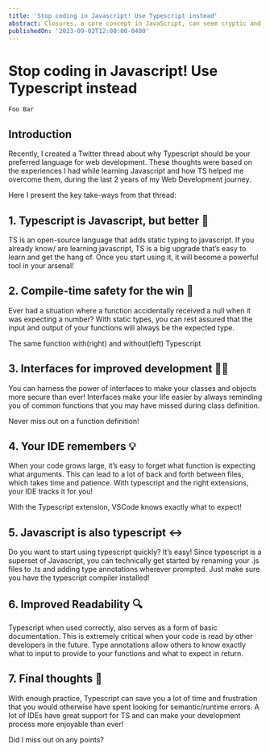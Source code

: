 ```yaml
---
title: 'Stop coding in Javascript! Use Typescript instead'
abstract: Closures, a core concept in JavaScript, can seem cryptic and challenging to grasp. This post delves into the world of JavaScript closures, unraveling their intricacies and shedding light on their power in managing scope and preserving data across function executions.
publishedOn: '2023-09-02T12:00:00-0400'
---
```


# Stop coding in Javascript! Use Typescript instead

```
Foo Bar 
```


##  Introduction 
Recently, I created a Twitter thread about why Typescript should be your preferred language for web development. These thoughts were based on the experiences I had while learning Javascript and how TS helped me overcome them, during the last 2 years of my Web Development journey.

Here I present the key take-ways from that thread:

## 1. Typescript is Javascript, but better 💪
TS is an open-source language that adds static typing to javascript. If you already know/ are learning javascript, TS is a big upgrade that’s easy to learn and get the hang of. Once you start using it, it will become a powerful tool in your arsenal!

## 2. Compile-time safety for the win 🙌
Ever had a situation where a function accidentally received a null when it was expecting a number? With static types, you can rest assured that the input and output of your functions will always be the expected type.


The same function with(right) and without(left) Typescript
## 3. Interfaces for improved development 🧑‍💻
You can harness the power of interfaces to make your classes and objects more secure than ever! Interfaces make your life easier by always reminding you of common functions that you may have missed during class definition.


Never miss out on a function definition!
## 4. Your IDE remembers 💡
When your code grows large, it’s easy to forget what function is expecting what arguments. This can lead to a lot of back and forth between files, which takes time and patience. With typescript and the right extensions, your IDE tracks it for you!


With the Typescript extension, VSCode knows exactly what to expect!
## 5. Javascript is also typescript ↔️
Do you want to start using typescript quickly? It’s easy! Since typescript is a superset of Javascript, you can technically get started by renaming your .js files to .ts and adding type annotations wherever prompted. Just make sure you have the typescript compiler installed!

## 6. Improved Readability 🔍
Typescript when used correctly, also serves as a form of basic documentation. This is extremely critical when your code is read by other developers in the future. Type annotations allow others to know exactly what to input to provide to your functions and what to expect in return.

## 7. Final thoughts 💭
With enough practice, Typescript can save you a lot of time and frustration that you would otherwise have spent looking for semantic/runtime errors. A lot of IDEs have great support for TS and can make your development process more enjoyable than ever!

Did I miss out on any points?

